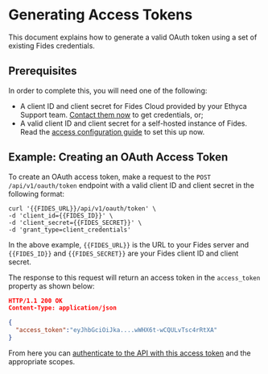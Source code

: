 
# Generating Access Tokens

This document explains how to generate a valid OAuth token using a set of existing Fides credentials.

## Prerequisites

In order to complete this, you will need one of the following:

* A client ID and client secret for Fides Cloud provided by your Ethyca Support team. [Contact them now](mailto:support@ethyca.com) to get credentials, or;
* A valid client ID and client secret for a self-hosted instance of Fides. Read the [access configuration guide](#LINK) to set this up now.

## Example: Creating an OAuth Access Token

To create an OAuth access token, make a request to the `POST /api/v1/oauth/token` endpoint with a valid client ID and client secret in the following format:

```console filename="POST /api/v1/oauth/token"
curl '{{FIDES_URL}}/api/v1/oauth/token' \
-d 'client_id={{FIDES_ID}}' \
-d 'client_secret={{FIDES_SECRET}}' \
-d 'grant_type=client_credentials'
```
In the above example, `{{FIDES_URL}}` is the URL to your Fides server and `{{FIDES_ID}}` and `{{FIDES_SECRET}}` are your Fides client ID and client secret.

The response to this request will return an access token in the `access_token` property as shown below:

```json filename="OAuth Access Token Response"
HTTP/1.1 200 OK
Content-Type: application/json

{
  "access_token":"eyJhbGciOiJka....wWHX6t-wCQULvTsc4rRtXA"
}
```

From here you can [authenticate to the API with this access token](authentication) and the appropriate scopes.